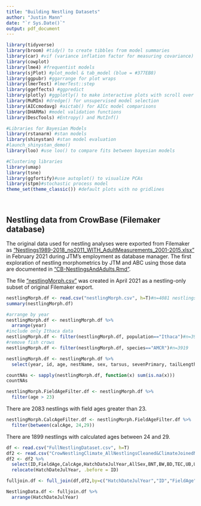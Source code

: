 ```yaml
---
title: "Building Nestling Datasets"
author: "Justin Mann"
date: "`r Sys.Date()`"
output: pdf_document
---
```


```r
library(tidyverse)
library(broom) #tidy() to create tibbles from model summaries
library(car) #vif (variance inflation factor for measuring covariance)
library(cowplot)
library(lme4) #frequentist models  
library(sjPlot) #plot_model & tab_model (blue = #377EB8)
library(ggpubr) #ggarrange for plot wraps
library(lmerTest) #lmerTest::step
library(ggeffects) #ggpredict
library(plotly) #ggplotly() to make interactive plots with scroll over ids
library(MuMIn) #dredge() for unsupervised model selection
library(AICcmodavg) #aictab() for AICc model comparisons
library(DHARMa) #model validation functions
library(DescTools) #Entropy() and MutInf()

#Libraries for Bayesian Models
library(rstanarm) #stan models
library(shinystan) #stan model evaluation
#launch_shinystan_demo()
library(loo) #use loo() to compare fits between bayesian models

#Clustering libraries
library(umap)
library(tsne)
library(ggfortify)#use autoplot() to visualize PCAs
library(stpm)#stochastic process model
theme_set(theme_classic()) #default plots with no gridlines
```
<br>

## Nestling data from CrowBase (Filemaker database)

The original data used for nestling analyses were exported from Filemaker as ["Nestlings1989-2018_no2011_WITH_AdultMeasurements_2001-2015.xlsx"](https://github.com/justinthomasmann/CrowBase/blob/main/OldDocs/Nestlings1989-2018_no2011_WITH_AdultMeasurements_2001-2015.xlsx) in February 2021 during JTM's employment as database manager. The first exploration of nestling morphometrics by JTM and ABC  using those data are documented in ["CB-NestlingsAndAdults.Rmd"](https://github.com/justinthomasmann/CrowBase/blob/main/CB-NestlingsAndAdults.Rmd).

The file ["nestlingMorph.csv"](https://github.com/justinthomasmann/CrowBase/blob/main/nestlingMorph.csv) was created in April 2021 as a nestling-only subset of original Filemaker export. 

```r
nestlingMorph.df <- read.csv("nestlingMorph.csv", h=T)#n=4081 nestlings, which agrees with FileMaker's number of nestlings
summary(nestlingMorph.df)
```


```r
#arrange by year
nestlingMorph.df <- nestlingMorph.df %>% 
  arrange(year)
#include only Ithaca data
nestlingMorph.df <- filter(nestlingMorph.df, population=="Ithaca")#n=3923
#remove fish crows
nestlingMorph.df <- filter(nestlingMorph.df, species=="AMCR")#n=3919
```


```r
nestlingMorph.df <- nestlingMorph.df %>% 
  select(year, id, age, nestName, sex, tarsus, sevenPrimary, tailLength, calcAge, billNT, billD, billW, TEC, head, skull, wingChord, exp7Primary, mass, measurmentDate, hatchDate)
```


```r
countNAs <- sapply(nestlingMorph.df, function(x) sum(is.na(x)))
countNAs
```

```r
nestlingMorph.FieldAgeFilter.df <- nestlingMorph.df %>% 
  filter(age > 23)
```

There are 2083 nestlings with field ages greater than 23.


```r
nestlingMorph.CalcAgeFilter.df <- nestlingMorph.FieldAgeFilter.df %>% 
  filter(between(calcAge, 24,29))
```

There are 1899 nestlings with calculated ages between 24 and 29.

```r
df <- read.csv("FullNestlingDataset.csv", h=T)
df2 <- read.csv("CrowNestlingClimate_AllNestlingsCleaned&ClimateJoinedNEW.csv", h=T)
df2 <- df2 %>% 
  select(ID,FieldAge,CalcAge,HatchDateJulYear,AllSex,BNT,BW,BD,TEC,UB,UBS,TBS,Skull,Tarsus,Weight) %>% 
  relocate(HatchDateJulYear, .before = ID)

fulljoin.df <- full_join(df,df2,by=c("HatchDateJulYear","ID","FieldAge","CalcAge","AllSex","BNT","BW","BD","TEC","UB","UBS","TBS","Skull","Tarsus","Weight"))

NestlingData.df <- fulljoin.df %>% 
  arrange(HatchDateJulYear)
```



